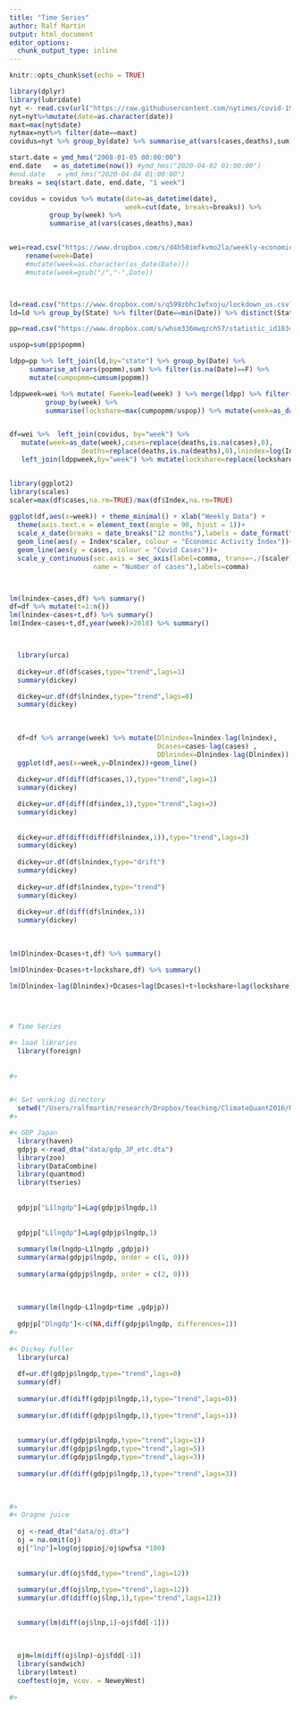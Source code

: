 ```yaml
---
title: "Time Series"
author: Ralf Martin
output: html_document
editor_options: 
  chunk_output_type: inline
---
```


```r
knitr::opts_chunk$set(echo = TRUE)
```



```r
library(dplyr)
library(lubridate)
nyt <- read.csv(url("https://raw.githubusercontent.com/nytimes/covid-19-data/master/us-states.csv"))
nyt=nyt%>%mutate(date=as.character(date))
maxt=max(nyt$date)
nytmax=nyt%>% filter(date==maxt)
covidus=nyt %>% group_by(date) %>% summarise_at(vars(cases,deaths),sum)

start.date = ymd_hms("2008-01-05 00:00:00")
end.date   = as_datetime(now()) #ymd_hms("2020-04-02 01:00:00")
#end.date   = ymd_hms("2020-04-04 01:00:00")
breaks = seq(start.date, end.date, "1 week")

covidus = covidus %>% mutate(date=as_datetime(date),
                             week=cut(date, breaks=breaks)) %>% 
          group_by(week) %>%  
          summarise_at(vars(cases,deaths),max)


wei=read.csv("https://www.dropbox.com/s/d4h50imfkvmo2la/weekly-economic-index_data.csv?dl=1") %>% 
    rename(week=Date)
    #mutate(week=as.character(as_date(Date)))  
    #mutate(week=gsub("/","-",Date))



ld=read.csv("https://www.dropbox.com/s/q599zbhc1wfxoju/lockdown_us.csv?dl=1")
ld=ld %>% group_by(State) %>% filter(Date==min(Date)) %>% distinct(State,Date) %>% rename(state=State)

pp=read.csv("https://www.dropbox.com/s/whsm336mwqzch57/statistic_id183497_population-in-the-states-of-the-us-2019.csv?dl=1")

uspop=sum(pp$popmm)

ldpp=pp %>% left_join(ld,by="state") %>% group_by(Date) %>% 
     summarise_at(vars(popmm),sum) %>% filter(is.na(Date)==F) %>% 
     mutate(cumpopmm=cumsum(popmm))

ldppweek=wei %>% mutate( Fweek=lead(week) ) %>% merge(ldpp) %>% filter(Date>week & Date<Fweek) %>% 
         group_by(week) %>% 
         summarise(lockshare=max(cumpopmm/uspop)) %>% mutate(week=as_date(week))


df=wei %>%  left_join(covidus, by="week") %>%  
   mutate(week=as_date(week),cases=replace(deaths,is.na(cases),0),
                  deaths=replace(deaths,is.na(deaths),0),lnindex=log(Index)) %>% 
   left_join(ldppweek,by="week") %>% mutate(lockshare=replace(lockshare,is.na(lockshare),0))



```

```r
library(ggplot2)
library(scales)
scaler=max(df$cases,na.rm=TRUE)/max(df$Index,na.rm=TRUE)
  
ggplot(df,aes(x=week)) + theme_minimal() + xlab("Weekly Data") +
  theme(axis.text.x = element_text(angle = 90, hjust = 1))+
  scale_x_date(breaks = date_breaks("12 months"),labels = date_format("%Y")) +
  geom_line(aes(y = Index*scaler, colour = "Economic Activity Index"))+
  geom_line(aes(y = cases, colour = "Covid Cases"))+
  scale_y_continuous(sec.axis = sec_axis(label=comma, trans=~./(scaler),
                     name = "Number of cases"),labels=comma)




```


```r

lm(lnindex~cases,df) %>% summary()
df=df %>% mutate(t=1:n())
lm(lnindex~cases+t,df) %>% summary()
lm(Index~cases+t,df,year(week)>2018) %>% summary()



  library(urca)
  
  dickey=ur.df(df$cases,type="trend",lags=1)
  summary(dickey)

  dickey=ur.df(df$lnindex,type="trend",lags=0)
  summary(dickey)
  
  
  
  df=df %>% arrange(week) %>% mutate(Dlnindex=lnindex-lag(lnindex),
                                     Dcases=cases-lag(cases) ,
                                     DDlnindex=Dlnindex-lag(Dlnindex))
  ggplot(df,aes(x=week,y=Dlnindex))+geom_line()
  
  dickey=ur.df(diff(df$cases,1),type="trend",lags=1)
  summary(dickey)

  dickey=ur.df(diff(df$index,1),type="trend",lags=3)
  summary(dickey)
  
  
  dickey=ur.df(diff(diff(df$lnindex,1)),type="trend",lags=3)
  summary(dickey)
  
  dickey=ur.df(df$lnindex,type="drift")
  summary(dickey)
  
  dickey=ur.df(df$lnindex,type="trend")
  summary(dickey)
  
  dickey=ur.df(diff(df$lnindex,1))
  summary(dickey)
  
  
  
lm(Dlnindex~Dcases+t,df) %>% summary()  

lm(Dlnindex~Dcases+t+lockshare,df) %>% summary()

lm(Dlnindex~lag(Dlnindex)+Dcases+lag(Dcases)+t+lockshare+lag(lockshare),df) %>% summary()  

  
    
```


```r
# Time Series

#< load libraries
  library(foreign)
  
  
#>


#< Set working directory
  setwd("/Users/ralfmartin/research/Dropbox/teaching/ClimateQuant2016/R")
#>

#< GDP Japan
  library(haven)
  gdpjp <-read_dta("data/gdp_JP_etc.dta")
  library(zoo)
  library(DataCombine)
  library(quantmod)
  library(tseries)
  
  
  gdpjp["L1lngdp"]=Lag(gdpjp$lngdp,1)
  
  
  gdpjp["L1lngdp"]=Lag(gdpjp$lngdp,1)
  
  summary(lm(lngdp~L1lngdp ,gdpjp))
  summary(arma(gdpjp$lngdp, order = c(1, 0)))
  
  summary(arma(gdpjp$lngdp, order = c(2, 0)))
  
  
  
  summary(lm(lngdp~L1lngdp+time ,gdpjp))
  
  gdpjp["Dlngdp"]<-c(NA,diff(gdpjp$lngdp, differences=1))
#>
  
#< Dickey Fuller
  library(urca)
  
  df=ur.df(gdpjp$lngdp,type="trend",lags=0)
  summary(df)
 
  summary(ur.df(diff(gdpjp$lngdp,1),type="trend",lags=0))
  
  summary(ur.df(diff(gdpjp$lngdp,1),type="trend",lags=1))
  
  
  summary(ur.df(gdpjp$lngdp,type="trend",lags=1))
  summary(ur.df(gdpjp$lngdp,type="trend",lags=5))
  summary(ur.df(gdpjp$lngdp,type="trend",lags=3))
  
  summary(ur.df(diff(gdpjp$lngdp,1),type="trend",lags=3))
  
  

#>
#< Oragne juice
  
  oj <-read_dta("data/oj.dta")  
  oj = na.omit(oj)
  oj["lnp"]=log(oj$ppioj/oj$pwfsa *100)
  
  
  summary(ur.df(oj$fdd,type="trend",lags=12))
  
  summary(ur.df(oj$lnp,type="trend",lags=12))
  summary(ur.df(diff(oj$lnp,1),type="trend",lags=12))

  
  summary(lm(diff(oj$lnp,1)~oj$fdd[-1]))
  
  
  
  ojm=lm(diff(oj$lnp)~oj$fdd[-1])
  library(sandwich)
  library(lmtest)
  coeftest(ojm, vcov. = NeweyWest)
  
#>  
  
```
